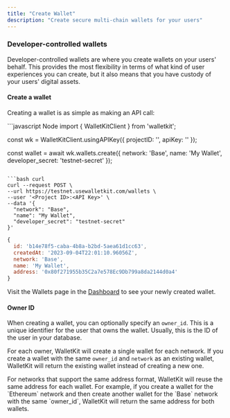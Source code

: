 ```yaml
---
title: "Create Wallet"
description: "Create secure multi-chain wallets for your users"
---
```


### Developer-controlled wallets
Developer-controlled wallets are where you create wallets on your users' behalf. This provides the most flexibility
in terms of what kind of user experiences you can create, but it also means that you have custody of your users' digital
assets.

#### Create a wallet
Creating a wallet is as simple as making an API call:

<CodeGroup>
```javascript Node
import { WalletKitClient } from 'walletkit';

const wk = WalletKitClient.usingAPIKey({
  projectID: '<Project ID>',
  apiKey: '<API Key>'
});

const wallet = await wk.wallets.create({
  network: 'Base',
  name: 'My Wallet',
  developer_secret: 'testnet-secret'
});
```

```bash curl
curl --request POST \
--url https://testnet.usewalletkit.com/wallets \
--user '<Project ID>:<API Key>' \
--data '{
  "network": "Base",
  "name": "My Wallet",
  "developer_secret": "testnet-secret"
}'
```
</CodeGroup>

```javascript
{
  id: 'b14e78f5-caba-4b8a-b2bd-5aea61d1cc63',
  createdAt: '2023-09-04T22:01:10.96056Z',
  network: 'Base',
  name: 'My Wallet',
  address: '0x80f271955b35C2a7e578Ec9Db799a8da2144d0a4'
}
```

Visit the Wallets page in the [Dashboard](https://app.usewalletkit.com/wallets?network=Base) to see your newly created
wallet.

#### Owner ID
When creating a wallet, you can optionally specify an `owner_id`. This is a unique identifier for the user that owns the
wallet. Usually, this is the ID of the user in your database.

For each owner, WalletKit will create a single wallet for each network. If you create a wallet with the same `owner_id`
and `network` as an existing wallet, WalletKit will return the existing wallet instead of creating a new one.

<Info>
  For networks that support the same address format, WalletKit will reuse the same address for each wallet. For
  example, if you create a wallet for the `Ethereum` network and then create another wallet for the `Base` network
  with the same `owner_id`, WalletKit will return the same address for both wallets.
</Info>
